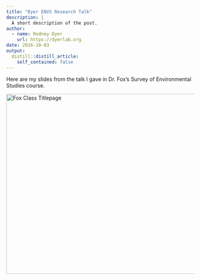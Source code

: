 ```yaml
---
title: "Dyer ENVS Research Talk"
description: |
  A short description of the post.
author:
  - name: Rodney Dyer
    url: https://dyerlab.org
date: 2016-10-03
output:
  distill::distill_article:
    self_contained: false
---
```





Here are my slides from the talk I gave in Dr. Fox's Survey of Environmental Studies course.

<!--more-->

[<img src="wp-content/uploads/2016/10/Screen-Shot-2016-10-03-at-2.51.27-PM.png" alt="Fox Class Titlepage" width="672" height="480" />](https://drive.google.com/open?id=0B0T81CzLjtfPWHVvZ2dxeTE0SXc)
 
 
 

